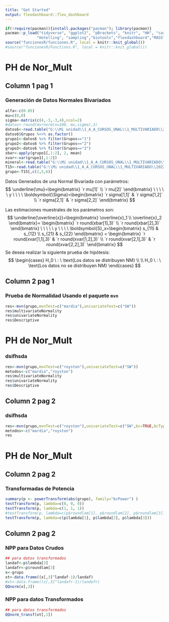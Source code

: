 ```yaml
---
title: "Get Started"
output: flexdashboard::flex_dashboard
---
```


```r
if(!require(pacman)){install.packages("pacman"); library(pacman)}
pacman::p_load("tidyverse", "ggplot2", "pBrackets", "knitr", "HH", "car","kableExtra", "rgl","latex2exp","magrittr","ICSNP","rrcov",
              "Hotelling", "sampling","biotools","flexdashboard","MASS","mvtnorm","MVN")
source("funcionesR/funciones.R", local = knitr::knit_global())
#source("funcionesR/Functions.R", local = knitr::knit_global())
```

**PH de Nor_Mult**
==============================================

Column 1 pag 1
--------------------------------------------------

### **Generación de Datos Normales Bivariados**

```r
alfa<-c(0.05)
mu=c(0,0)
sigma<-matrix(c(4,-3,-3,4),ncol=2)
#datos<-round(mvrnorm(n=100, mu,sigma),3)
datos6<-read.table("G:\\Mi unidad\\1_A_A_CURSOS_UNAL\\1_MULTIVARIADO\\2022_I\\tableros_IAM\\datos\\datos6.txt",header=TRUE)
datos6$Grupos %<>% as.factor()
grupo1<-datos6 %>% filter(Grupos=="1")
grupo2<-datos6 %>% filter(Grupos=="2")
grupo3<-datos6 %>% filter(Grupos=="3")
xbar<-apply(grupo1[,1:2], 2, mean)
xvar<-var(grupo1[,1:2])
mineral<-read.table("G:\\Mi unidad\\1_A_A_CURSOS_UNAL\\1_MULTIVARIADO\\2022_I\\tableros_IAM\\datos\\mineral_huesos.txt",header=TRUE)
T15<-read.table("G:\\Mi unidad\\1_A_A_CURSOS_UNAL\\1_MULTIVARIADO\\2022_I\\tableros_IAM\\datos\\T1_5.dat",header=TRUE)
grupo<-T15[,c(2,5,6)]
```
Datos Generados de una Normal Bivariada con parámetros:
$$
\underline{\mu}=\begin{bmatrix} `r mu[1]` \\ `r mu[2]`  \end{bmatrix} \ \ \ \ \ y \ \ \ \ \boldsymbol{\Sigma}=\begin{bmatrix} `r sigma[1,1]` & `r sigma[1,2]` \\ `r sigma[2,1]` & `r sigma[2,2]` \end{bmatrix} $$

Las estimaciones muestrales de los parámetros son:
$$
\underline{\overline{x}}=\begin{bmatrix} \overline{x}_1 \\ \overline{x}_2  \end{bmatrix}= \begin{bmatrix} `r  round(xbar[1],3)` \\ `r round(xbar[2],3)`  \end{bmatrix} \ \ \ \ \ y \ \ \ \ \boldsymbol{S}_x=\begin{bmatrix} s_{11} & s_{12} \\ s_{21} & s_{22} \end{bmatrix} =  \begin{bmatrix} `r round(xvar[1,1],3)` & `r round(xvar[1,2],3)` \\ `r round(xvar[2,1],3)` & `r round(xvar[2,2],3)` \end{bmatrix} 
$$
Se desea realizar la siguiente prueba de hipótesis:
$$
\begin{cases}
H_0 \ : \  \text{Los datos se distribuyen NM} \\ \\
H_0 \ : \  \text{Los datos no se distribuyen NM} 
\end{cases} 
$$

Column 2 pag 1
--------------------------------------------------

### **Prueba de Normalidad Usando el paquete ``mvn``**

```r
res<-mvn(grupo,mvnTest=c("mardia"),univariateTest=c("SW"))
res$multivariateNormality
res$univariateNormality
res$Descriptive
```


**PH de Nor_Mult**
============================================

### dsifhsda 

```r
res<-mvn(grupo,mvnTest=c("royston"),univariateTest=c("SW"))
metodos<-c("mardia","royston")
res$multivariateNormality
res$univariateNormality
res$Descriptive
```

Column 2 pag 2
--------------------------------------------------

### dsifhsda 

```r
res<-mvn(grupo,mvnTest=c("royston"),univariateTest=c("SW",bc=TRUE,bcType="optimal"))
metodos<-c("mardia","royston")
res
```

**PH de Nor_Mult**
============================================

Column 2 pag 2
--------------------------------------------------

### **Transformadas de Potencia**

````r
summary(p <- powerTransform(abs(grupo), family="bcPower") )
testTransform(p, lambda=c(0, 0, 0))
testTransform(p, lambda=c(1, 1, 1))
#testTransform(p, lambda=c(p$roundlam[1], p$roundlam[2], p$roundlam[3]))
testTransform(p, lambda=c(p$lambda[1], p$lambda[2], p$lambda[3]))
````

Column 2 pag 2
--------------------------------------------------

### **NPP para Datos Crudos**

```r
## para datos transformados
landaf<-p$lambda[3]
landafr<-p$roundlam[3]
x<-grupo
xt<-data.frame((x[,3]^landaf-1)/landaf)
#xt<-data.frame((x[,3]^landafr-1)/landafr)
QQnorm(x[,3])
```

### **NPP para datos Transformados**

```r
## para datos transformados
QQnorm_transf(xt[,1])
```
